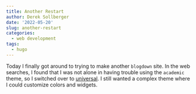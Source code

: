 ```yaml
---
title: Another Restart
author: Derek Sollberger
date: '2022-05-20'
slug: another-restart
categories:
  - web development
tags:
  - hugo
---
```


Today I finally got around to trying to make another `blogdown` site.  In the web searches, I found that I was not alone in having trouble using the `academic` theme, so I switched over to [universal](https://github.com/devcows/hugo-universal-theme).  I still wanted a complex theme where I could customize colors and widgets.


